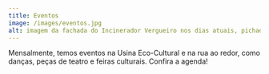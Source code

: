 ---
title: Eventos
image: /images/eventos.jpg
alt: imagem da fachada do Incinerador Vergueiro nos dias atuais, pichada, com vidros quebrados e com o céu azul com algumas nuvens
---
Mensalmente, temos eventos na Usina Eco-Cultural e na rua ao redor, como danças, peças de teatro e feiras culturais. Confira a agenda!